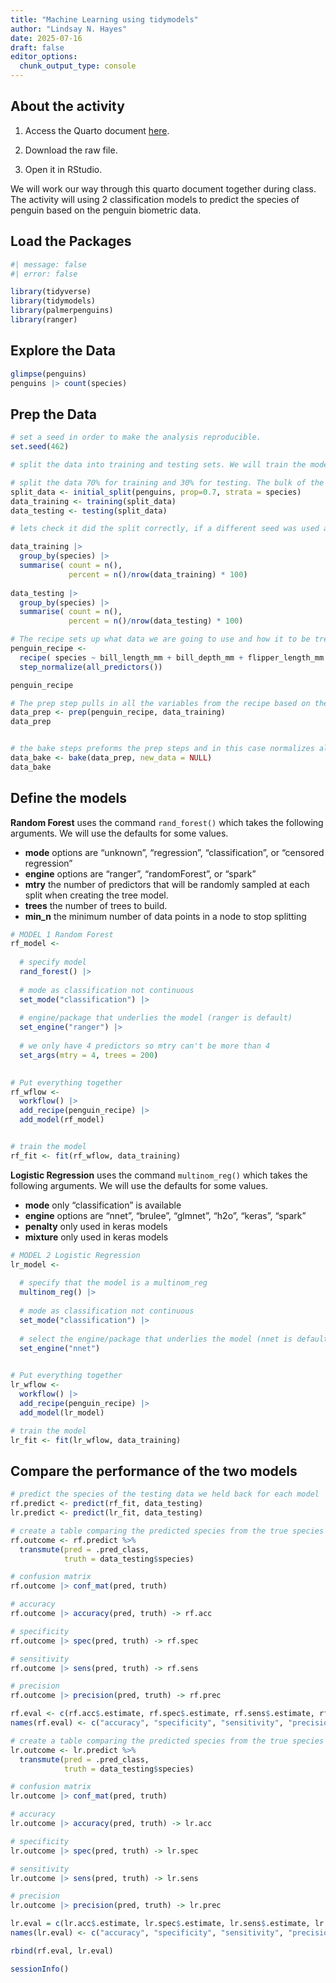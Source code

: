 ```yaml
---
title: "Machine Learning using tidymodels"
author: "Lindsay N. Hayes"
date: 2025-07-16
draft: false
editor_options: 
  chunk_output_type: console
---
```


## About the activity

1)  Access the Quarto document [here](https://github.com/lindsaynhayes/introR2025/blob/main/activities/classwork06/Pred_Penguins.qmd).

2)  Download the raw file.

3) Open it in RStudio.

We will work our way through this quarto document together during class. The activity will using 2 classification models to predict the species of penguin based on the penguin biometric data. 

## Load the Packages
```r
#| message: false
#| error: false

library(tidyverse)
library(tidymodels)
library(palmerpenguins)
library(ranger)

```

## Explore the Data
```r

glimpse(penguins)
penguins |> count(species)

```

## Prep the Data
```r
# set a seed in order to make the analysis reproducible.
set.seed(462)

# split the data into training and testing sets. We will train the model on the training set and then test how well it worked on the testing data.

# split the data 70% for training and 30% for testing. The bulk of the data is usually used for training the models. 
split_data <- initial_split(penguins, prop=0.7, strata = species)
data_training <- training(split_data)
data_testing <- testing(split_data)

# lets check it did the split correctly, if a different seed was used a the splits would be slightly different.  

data_training |> 
  group_by(species) |>
  summarise( count = n(),
             percent = n()/nrow(data_training) * 100)
  
data_testing |> 
  group_by(species) |>
  summarise( count = n(),
             percent = n()/nrow(data_testing) * 100)

# The recipe sets up what data we are going to use and how it to be treated before doing the modeling.
penguin_recipe <-
  recipe( species ~ bill_length_mm + bill_depth_mm + flipper_length_mm + body_mass_g, data = penguins) |>
  step_normalize(all_predictors())

penguin_recipe

# The prep step pulls in all the variables from the recipe based on the dataset we give it. 
data_prep <- prep(penguin_recipe, data_training)
data_prep


# the bake steps preforms the prep steps and in this case normalizes all the data.
data_bake <- bake(data_prep, new_data = NULL)
data_bake
```


## Define the models

**Random Forest** uses the command `rand_forest()` which takes the following arguments. We will use the defaults for some values. 

- **mode** options are "unknown", "regression", "classification", or "censored regression"
- **engine** options are "ranger", "randomForest", or "spark"
- **mtry** the number of predictors that will be randomly sampled at each split when creating the tree model. 
- **trees** the number of trees to build. 
- **min_n** the minimum number of data points in a node to stop splitting


```r
# MODEL 1 Random Forest
rf_model <- 
  
  # specify model
  rand_forest() |>
  
  # mode as classification not continuous
  set_mode("classification") |>
  
  # engine/package that underlies the model (ranger is default)
  set_engine("ranger") |>
  
  # we only have 4 predictors so mtry can't be more than 4
  set_args(mtry = 4, trees = 200)
  

# Put everything together 
rf_wflow <- 
  workflow() |>
  add_recipe(penguin_recipe) |>
  add_model(rf_model)


# train the model
rf_fit <- fit(rf_wflow, data_training)
```


**Logistic Regression** uses the command `multinom_reg()` which takes the following arguments. We will use the defaults for some values. 

- **mode** only "classification" is available
- **engine** options are "nnet", "brulee", "glmnet", "h2o", "keras", "spark"
- **penalty** only used in keras models
- **mixture** only used in keras models

```r

# MODEL 2 Logistic Regression
lr_model <- 
  
  # specify that the model is a multinom_reg
  multinom_reg() |>
  
  # mode as classification not continuous
  set_mode("classification") |>
  
  # select the engine/package that underlies the model (nnet is default)
  set_engine("nnet")
  

# Put everything together 
lr_wflow <- 
  workflow() |>
  add_recipe(penguin_recipe) |>
  add_model(lr_model)

# train the model
lr_fit <- fit(lr_wflow, data_training)
```

## Compare the performance of the two models
```r

# predict the species of the testing data we held back for each model
rf.predict <- predict(rf_fit, data_testing)
lr.predict <- predict(lr_fit, data_testing)

# create a table comparing the predicted species from the true species
rf.outcome <- rf.predict %>%
  transmute(pred = .pred_class,
            truth = data_testing$species)

# confusion matrix
rf.outcome |> conf_mat(pred, truth)

# accuracy
rf.outcome |> accuracy(pred, truth) -> rf.acc

# specificity
rf.outcome |> spec(pred, truth) -> rf.spec

# sensitivity
rf.outcome |> sens(pred, truth) -> rf.sens

# precision
rf.outcome |> precision(pred, truth) -> rf.prec

rf.eval <- c(rf.acc$.estimate, rf.spec$.estimate, rf.sens$.estimate, rf.prec$.estimate)
names(rf.eval) <- c("accuracy", "specificity", "sensitivity", "precision")

# create a table comparing the predicted species from the true species
lr.outcome <- lr.predict %>%
  transmute(pred = .pred_class,
            truth = data_testing$species)

# confusion matrix
lr.outcome |> conf_mat(pred, truth)

# accuracy
lr.outcome |> accuracy(pred, truth) -> lr.acc

# specificity
lr.outcome |> spec(pred, truth) -> lr.spec

# sensitivity
lr.outcome |> sens(pred, truth) -> lr.sens

# precision
lr.outcome |> precision(pred, truth) -> lr.prec

lr.eval = c(lr.acc$.estimate, lr.spec$.estimate, lr.sens$.estimate, lr.prec$.estimate)
names(lr.eval) <- c("accuracy", "specificity", "sensitivity", "precision")

rbind(rf.eval, lr.eval)

```

```r
sessionInfo()
```

